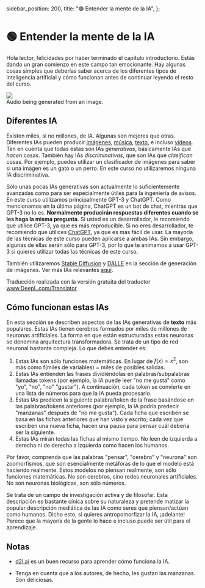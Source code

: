   sidebar_position: 200,
  title: "🟢 Entender la mente de la IA",
};

# 🟢 Entender la mente de la IA

Hola lector, felicidades por haber terminado el capítulo introductorio. Estás dando un gran comienzo en este campo tan emocionante. Hay algunas cosas simples que deberías saber acerca de los diferentes tipos de inteligencia artificial y cómo funcionan antes de continuar leyendo el resto del curso.

<div style={{ textAlign: "center" }}>
  <Image
    src="/docs/assets/basics/music+image.webp"
    width={2462}
    height={762}
    style={{ width: "850px", margin: "auto" }}
  />
</div>

<div style={{ textAlign: "center" }}>Audio being generated from an image.</div>

## Diferentes IA

Existen miles, si no millones, de IA. Algunas son mejores que otras. Diferentes IAs pueden producir [imágenes](https://openai.com/product/dall-e-2), [música](https://google-research.github.io/seanet/musiclm/examples/), [texto](https://platform.openai.com/playground), e incluso [vídeos](https://makeavideo.studio/). Ten en cuenta que todas estas son IAs _generativas_, básicamente IAs que _hacen_ cosas. También hay IAs _discriminativas_, que son IAs que _clasifican_ cosas. Por ejemplo, puedes utilizar un clasificador de imágenes para saber si una imagen es un gato o un perro. En este curso no utilizaremos ninguna IA discriminativa.

Sólo unas pocas IAs generativas son actualmente lo suficientemente avanzadas como para ser especialmente útiles para la ingeniería de avisos. En este curso utilizamos principalmente GPT-3 y ChatGPT. Como mencionamos en la última página, ChatGPT es un bot de chat, mientras que GPT-3 no lo es. **Normalmente producirán respuestas diferentes cuando se les haga la misma pregunta**. Si usted es un desarrollador, le recomiendo que utilice GPT-3, ya que es más reproducible. Si no eres desarrollador, te recomiendo que utilices [ChatGPT](https://learnprompting.org/docs/category/%EF%B8%8F-image-prompting), ya que es más fácil de usar. La mayoría de las técnicas de este curso pueden aplicarse a ambas IAs. Sin embargo, algunas de ellas serán sólo para GPT-3, por lo que te animamos a usar GPT-3 si quieres utilizar todas las técnicas de este curso.

También utilizaremos [Stable Diffusion](https://beta.dreamstudio.ai/home) y [DALLE](https://openai.com/product/dall-e-2) en la sección de generación de imágenes. Ver más IAs relevantes [aquí](https://learnprompting.org/docs/products#chatbots).

Traducción realizada con la versión gratuita del traductor www.DeepL.com/Translator

## Cómo funcionan estas IAs

En esta sección se describen aspectos de las IAs generativas de **texto** más populares. Estas IAs tienen cerebros formados por miles de millones de neuronas artificiales. La forma en que están estructuradas estas neuronas se denomina arquitectura transformadora. Se trata de un tipo de red neuronal bastante compleja. Lo que debes entender es:

1. Estas IAs son sólo funciones matemáticas. En lugar de $f(x) = x^2$, son más como f(miles de variables) = miles de posibles salidas.
2. Estas IAs entienden las frases dividiéndolas en palabras/subpalabras llamadas tokens (por ejemplo, la IA puede leer "no me gusta" como "yo", "no", "no" "gustar"). A continuación, cada token se convierte en una lista de números para que la IA pueda procesarlo.
3. Estas IAs predicen la siguiente palabra/token de la frase basándose en las palabras/tokens anteriores (por ejemplo, la IA podría predecir "manzanas" después de "no me gusta"). Cada ficha que escriben se basa en las fichas anteriores que han visto y escrito; cada vez que escriben una nueva ficha, hacen una pausa para pensar cuál debería ser la siguiente.
4. Estas IAs miran todas las fichas al mismo tiempo. No leen de izquierda a derecha ni de derecha a izquierda como hacen los humanos.

Por favor, comprenda que las palabras "pensar", "cerebro" y "neurona" son zoomorfismos, que son esencialmente metáforas de lo que el modelo está haciendo realmente. Estos modelos no piensan realmente, son sólo funciones matemáticas. No son cerebros, sino redes neuronales artificiales. No son neuronas biológicas, son sólo números.

Se trata de un campo de investigación activa y de filosofar. Esta descripción es bastante cínica sobre su naturaleza y pretende matizar la popular descripción mediática de las IA como seres que piensan/actúan como humanos. Dicho esto, si quieres antropomorfizar la IA, ¡adelante! Parece que la mayoría de la gente lo hace e incluso puede ser útil para el aprendizaje.

## Notas

- [d2l.ai](https://www.d2l.ai) es un buen recurso para aprender cómo funciona la IA.

- Tenga en cuenta que a los autores, de hecho, les gustan las manzanas. Son deliciosas.
